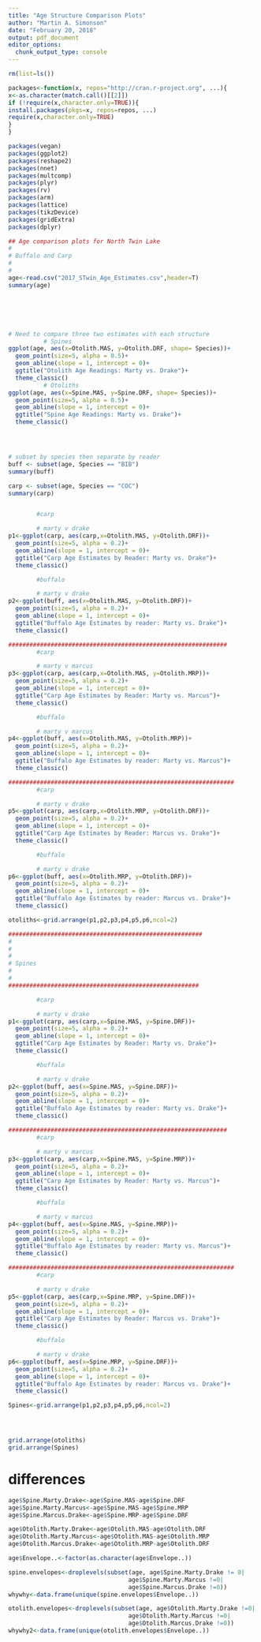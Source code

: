 ---
title: "Age Structure Comparison Plots"
author: "Martin A. Simonson"
date: "February 20, 2018"
output: pdf_document
editor_options: 
  chunk_output_type: console
---

```{r,include=F}
rm(list=ls())

packages<-function(x, repos="http://cran.r-project.org", ...){
x<-as.character(match.call()[[2]])
if (!require(x,character.only=TRUE)){
install.packages(pkgs=x, repos=repos, ...)
require(x,character.only=TRUE)
}
}

packages(vegan)
packages(ggplot2)
packages(reshape2)
packages(nnet)
packages(multcomp)
packages(plyr)
packages(rv)
packages(arm)
packages(lattice)
packages(tikzDevice)
packages(gridExtra)
packages(dplyr)

```

```{r}

## Age comparison plots for North Twin Lake
#
# Buffalo and Carp
#
#
age<-read.csv("2017_STwin_Age_Estimates.csv",header=T)
summary(age)






# Need to compare three two estimates with each structure
          # Spines
ggplot(age, aes(x=Otolith.MAS, y=Otolith.DRF, shape= Species))+
  geom_point(size=5, alpha = 0.5)+
  geom_abline(slope = 1, intercept = 0)+
  ggtitle("Otolith Age Readings: Marty vs. Drake")+
  theme_classic()
          # Otoliths
ggplot(age, aes(x=Spine.MAS, y=Spine.DRF, shape= Species))+
  geom_point(size=5, alpha = 0.5)+
  geom_abline(slope = 1, intercept = 0)+
  ggtitle("Spine Age Readings: Marty vs. Drake")+
  theme_classic()




# subset by species then separate by reader
buff <- subset(age, Species == "BIB")
summary(buff)

carp <- subset(age, Species == "COC")
summary(carp)


        #carp

        # marty v drake
p1<-ggplot(carp, aes(carp,x=Otolith.MAS, y=Otolith.DRF))+
  geom_point(size=5, alpha = 0.2)+
  geom_abline(slope = 1, intercept = 0)+
  ggtitle("Carp Age Estimates by Reader: Marty vs. Drake")+
  theme_classic()

        #buffalo

        # marty v drake
p2<-ggplot(buff, aes(x=Otolith.MAS, y=Otolith.DRF))+
  geom_point(size=5, alpha = 0.2)+
  geom_abline(slope = 1, intercept = 0)+
  ggtitle("Buffalo Age Estimates by reader: Marty vs. Drake")+
  theme_classic()

##############################################################
        #carp

        # marty v marcus
p3<-ggplot(carp, aes(carp,x=Otolith.MAS, y=Otolith.MRP))+
  geom_point(size=5, alpha = 0.2)+
  geom_abline(slope = 1, intercept = 0)+
  ggtitle("Carp Age Estimates by Reader: Marty vs. Marcus")+
  theme_classic()

        #buffalo

        # marty v marcus
p4<-ggplot(buff, aes(x=Otolith.MAS, y=Otolith.MRP))+
  geom_point(size=5, alpha = 0.2)+
  geom_abline(slope = 1, intercept = 0)+
  ggtitle("Buffalo Age Estimates by reader: Marty vs. Marcus")+
  theme_classic()

################################################################
        #carp

        # marty v drake
p5<-ggplot(carp, aes(carp,x=Otolith.MRP, y=Otolith.DRF))+
  geom_point(size=5, alpha = 0.2)+
  geom_abline(slope = 1, intercept = 0)+
  ggtitle("Carp Age Estimates by Reader: Marcus vs. Drake")+
  theme_classic()

        #buffalo

        # marty v drake
p6<-ggplot(buff, aes(x=Otolith.MRP, y=Otolith.DRF))+
  geom_point(size=5, alpha = 0.2)+
  geom_abline(slope = 1, intercept = 0)+
  ggtitle("Buffalo Age Estimates by reader: Marcus vs. Drake")+
  theme_classic()

otoliths<-grid.arrange(p1,p2,p3,p4,p5,p6,ncol=2)

#######################################################
#
#
#
# Spines
#
#
######################################################

        #carp

        # marty v drake
p1<-ggplot(carp, aes(carp,x=Spine.MAS, y=Spine.DRF))+
  geom_point(size=5, alpha = 0.2)+
  geom_abline(slope = 1, intercept = 0)+
  ggtitle("Carp Age Estimates by Reader: Marty vs. Drake")+
  theme_classic()

        #buffalo

        # marty v drake
p2<-ggplot(buff, aes(x=Spine.MAS, y=Spine.DRF))+
  geom_point(size=5, alpha = 0.2)+
  geom_abline(slope = 1, intercept = 0)+
  ggtitle("Buffalo Age Estimates by reader: Marty vs. Drake")+
  theme_classic()

##############################################################
        #carp

        # marty v marcus
p3<-ggplot(carp, aes(carp,x=Spine.MAS, y=Spine.MRP))+
  geom_point(size=5, alpha = 0.2)+
  geom_abline(slope = 1, intercept = 0)+
  ggtitle("Carp Age Estimates by Reader: Marty vs. Marcus")+
  theme_classic()

        #buffalo

        # marty v marcus
p4<-ggplot(buff, aes(x=Spine.MAS, y=Spine.MRP))+
  geom_point(size=5, alpha = 0.2)+
  geom_abline(slope = 1, intercept = 0)+
  ggtitle("Buffalo Age Estimates by reader: Marty vs. Marcus")+
  theme_classic()

################################################################
        #carp

        # marty v drake
p5<-ggplot(carp, aes(carp,x=Spine.MRP, y=Spine.DRF))+
  geom_point(size=5, alpha = 0.2)+
  geom_abline(slope = 1, intercept = 0)+
  ggtitle("Carp Age Estimates by Reader: Marcus vs. Drake")+
  theme_classic()

        #buffalo

        # marty v drake
p6<-ggplot(buff, aes(x=Spine.MRP, y=Spine.DRF))+
  geom_point(size=5, alpha = 0.2)+
  geom_abline(slope = 1, intercept = 0)+
  ggtitle("Buffalo Age Estimates by reader: Marcus vs. Drake")+
  theme_classic()

Spines<-grid.arrange(p1,p2,p3,p4,p5,p6,ncol=2)





```

```{r}
grid.arrange(otoliths)
grid.arrange(Spines)
```


# differences
```{r}

age$Spine.Marty.Drake<-age$Spine.MAS-age$Spine.DRF
age$Spine.Marty.Marcus<-age$Spine.MAS-age$Spine.MRP
age$Spine.Marcus.Drake<-age$Spine.MRP-age$Spine.DRF

age$Otolith.Marty.Drake<-age$Otolith.MAS-age$Otolith.DRF
age$Otolith.Marty.Marcus<-age$Otolith.MAS-age$Otolith.MRP
age$Otolith.Marcus.Drake<-age$Otolith.MRP-age$Otolith.DRF

age$Envelope..<-factor(as.character(age$Envelope..))

spine.envelopes<-droplevels(subset(age, age$Spine.Marty.Drake != 0|
                                  age$Spine.Marty.Marcus !=0|
                                  age$Spine.Marcus.Drake !=0))
whywhy<-data.frame(unique(spine.envelopes$Envelope..))

otolith.envelopes<-droplevels(subset(age, age$Otolith.Marty.Drake !=0|
                                  age$Otolith.Marty.Marcus !=0|
                                  age$Otolith.Marcus.Drake !=0))
whywhy2<-data.frame(unique(otolith.envelopes$Envelope..))
```


